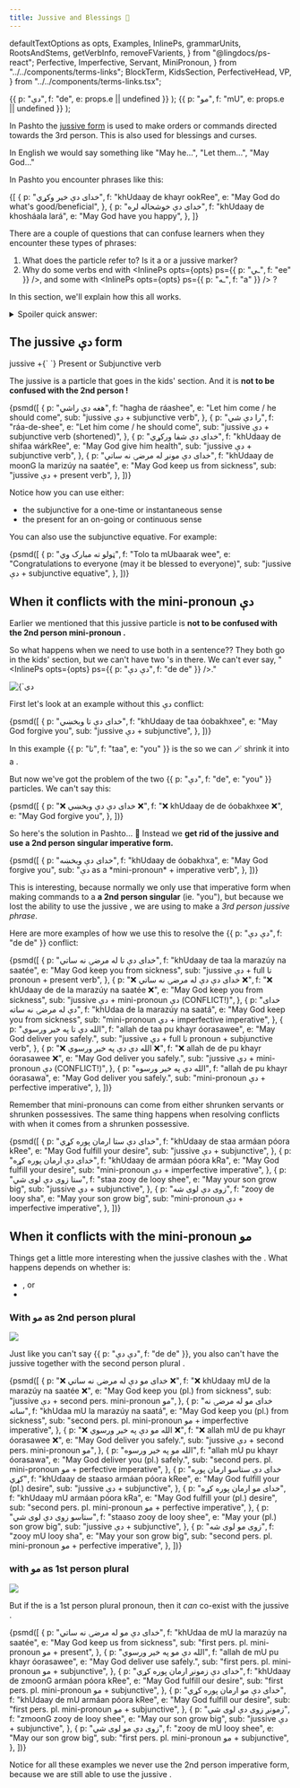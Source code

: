 ```yaml
---
title: Jussive and Blessings 🤲
---
```


  defaultTextOptions as opts,
  Examples,
  InlinePs,
  grammarUnits,
  RootsAndStems,
  getVerbInfo,
  removeFVarients,
} from "@lingdocs/ps-react";
  Perfective,
  Imperfective,
  Servant,
  MiniPronoun,
} from "../../components/terms-links";
  BlockTerm,
  KidsSection,
  PerfectiveHead,
  VP,
} from "../../components/terms-links.tsx";

  <InlinePs opts={opts}>
    {{ p: "دې", f: "de", e: props.e || undefined }}
  </InlinePs>
);
  <InlinePs opts={opts}>
    {{ p: "مو", f: "mU", e: props.e || undefined }}
  </InlinePs>
);

In Pashto the [jussive form](https://en.wikipedia.org/wiki/Jussive_mood) is used to make orders or commands directed towards the 3rd person. This is also used for blessings and curses.

In English we would say something like "May he...", "Let them...", "May God..."

In Pashto you encounter phrases like this:

<Examples opts={opts}>
  {[
    {
      p: "خدای دې خیر وکړي",
      f: "khUdaay de khayr ookRee",
      e: "May God do what's good/beneficial",
    },
    {
      p: "خدای دې خوشحاله لره",
      f: "khUdaay de khosháala lará",
      e: "May God have you happy",
    },
  ]}
</Examples>

There are a couple of questions that can confuse learners when they encounter these types of phrases:

1. What does the <De /> particle refer to? Is it a <MiniPronoun /> or a jussive marker?
2. Why do some verbs end with <InlinePs opts={opts} ps={{ p: "ـي", f: "ee" }} />, and some with <InlinePs opts={opts} ps={{ p: "ـه", f: "a" }} /> ?

In this section, we'll explain how this all works.

<details>
<summary>Spoiler quick answer:</summary>

- _Basic form_: Jussive phrases are made using the jussive <De /> particle with subjunctive or present verbs.
  - Verbs end in <InlinePs opts={opts} ps={{ p: "ـي", f: "ee" }} /> (like the first example above)
- _Exception_: when there's a conflict with another 2nd pers mini pronoun like <De />, we leave out the jussive <De /> marker and instead use the 2nd person imperative form.
  - Verbs end in <InlinePs opts={opts} ps={{ p: "ـه", f: "a" }} /> (like the second example above)

</details>

## The jussive دې form

<Formula>
  jussive <De /> +{` `}
  <Link to="/verbs/present-verbs/">Present</Link> or <Link to="/verbs/subjunctive-verbs/">
    Subjunctive
  </Link> verb
</Formula>

The jussive <De /> is a particle that goes in the <Link to="/phrase-structure/blocks-and-kids/#the-kids-section">kids' section</Link>. And it is **not to be confused with the 2nd person <MiniPronoun /> <De />!**

<Examples opts={opts}>
  {psmd([
    {
      p: "هغه دې راشي",
      f: "hagha de ráashee",
      e: "Let him come / he should come",
      sub: "jussive دې + subjunctive verb",
    },
    {
      p: "را دې شي",
      f: "ráa-de-shee",
      e: "Let him come / he should come",
      sub: "jussive دې + subjunctive verb (shortened)",
    },
    {
      p: "خدای دې شفا ورکړي",
      f: "khUdaay de shifaa wárkRee",
      e: "May God give him health",
      sub: "jussive دې + subjunctive verb",
    },
    {
      p: "خدای دې مونږ له مرضۍ نه ساتي",
      f: "khUdaay de moonG la marizúy na saatée",
      e: "May God keep us from sickness",
      sub: "jussive دې + present verb",
    },
  ])}
</Examples>

Notice how you can use either:

- the <Perfective /> subjunctive for a one-time or instantaneous sense
- the <Imperfective /> present for an on-going or continuous sense

You can also use the <Link to="/equatives/other-equatives/#subjunctive-equative">subjunctive equative</Link>. For example:

<Examples opts={opts}>
  {psmd([
    {
      p: "ټولو ته مبارک وي",
      f: "Tolo ta mUbaarak wee",
      e: "Congratulations to everyone (may it be blessed to everyone)",
      sub: "jussive دې + subjunctive equative",
    },
  ])}
</Examples>

## When it conflicts with the mini-pronoun دې

Earlier we mentioned that this jussive particle <De /> is **not to be confused with the 2nd person <Link to="\/pronouns/pronouns-mini/">mini-pronoun</Link> <De />.**

So what happens when we need to use both in a sentence?? They both go in the <Link to="/phrase-structure/blocks-and-kids/">kids' section</Link>, but we can't have two <De />'s in there. We can't ever say, "<InlinePs opts={opts} ps={{ p: "دې دې", f: "de de" }} />."

<div className="mb-3" style={{ maxWidth: "600px" }}>
  <img
    src={deCowboys}
    alt={`دې particles as cowboys saying, "This town aint big enough for the two of us...`}
    className="img-fluid"
  />
</div>

First let's look at an example without this دې conflict:

<Examples opts={opts}>
  {psmd([
    {
      p: "خدای دې تا وبخښي",
      f: "khUdaay de taa óobakhxee",
      e: "May God forgive you",
      sub: "jussive دې + subjunctive",
    },
  ])}
</Examples>

In this example <InlinePs opts={opts}>{{ p: "تا", f: "taa", e: "you" }}</InlinePs> is the <Servant /> so we can <Link to="/phrase-structure/shortening-vps/">🪄 shrink it</Link> into a <MiniPronoun /> <De />.

But now we've got the problem of the two <InlinePs opts={opts}>{{ p: "دې", f: "de", e: "you" }}</InlinePs> particles. We can't say this:

<Examples opts={opts}>
  {psmd([
    {
      p: "❌ خدای دې دې وبخښي ❌",
      f: "❌ khUdaay de de óobakhxee ❌",
      e: "May God forgive you",
    },
  ])}
</Examples>

So here's the solution in Pashto... 🥁 Instead we **get rid of the jussive <De /> and use a 2nd person singular <Link to="/verbs/imperative-verbs/">imperative</Link> form.**

<Examples opts={opts}>
  {psmd([
    {
      p: "خدای دې وبخښه",
      f: "khUdaay de óobakhxa",
      e: "May God forgive you",
      sub: "دې as a *mini-pronoun* + imperative verb",
    },
  ])}
</Examples>

This is interesting, because normally we only use that imperative form when making commands to a **a 2nd person singular** (ie. "you"), but because we lost the ability to use the jussive <De />, we are using to make a _3rd person jussive phrase_.

Here are more examples of how we use this to resolve the <InlinePs opts={opts}>{{ p: "دې دې", f: "de de" }}</InlinePs> conflict:

<Examples opts={opts}>
  {psmd([
    {
      p: "خدای دې تا له مرضۍ نه ساتي",
      f: "khUdaay de taa la marazúy na saatée",
      e: "May God keep you from sickness",
      sub: "jussive دې + full تا pronoun + present verb",
    },
    {
      p: "❌ خدای دې دې له مرضۍ نه ساتي ❌",
      f: "❌ khUdaay de de la marazúy na saatée ❌",
      e: "May God keep you from sickness",
      sub: "jussive دې + mini-pronoun دې (CONFLICT!)",
    },
    {
      p: "خدای دې له مرضۍ نه ساته",
      f: "khUdaa de la marazúy na saatá",
      e: "May God keep you from sickness",
      sub: "mini-pronoun دې + imperfective imperative",
    },
    {
      p: "الله دې تا په خیر ورسوي",
      f: "allah de taa pu khayr óorasawee",
      e: "May God deliver you safely.",
      sub: "jussive دې + full تا pronoun + subjunctive verb",
    },
    {
      p: "❌ الله دې دې په خیر ورسوي ❌",
      f: "❌ allah de de pu khayr óorasawee ❌",
      e: "May God deliver you safely.",
      sub: "jussive دې + mini-pronoun دې (CONFLICT!)",
    },
    {
      p: "الله دې په خیر ورسوه",
      f: "allah de pu khayr óorasawa",
      e: "May God deliver you safely.",
      sub: "mini-pronoun دې + perfective imperative",
    },
  ])}
</Examples>

Remember that mini-pronouns can come from either shrunken servants or shrunken possessives. The same thing happens when resolving conflicts with <De /> when it comes from a shrunken possessive.

<Examples opts={opts}>
  {psmd([
    {
      p: "خدای دې ستا ارمان پوره کړي",
      f: "khUdaay de staa armáan póora kRee",
      e: "May God fulfill your desire",
      sub: "jussive دې + subjunctive",
    },
    {
      p: "خدای دې ارمان پوره کړه",
      f: "khUdaay de armáan póora kRa",
      e: "May God fulfill your desire",
      sub: "mini-pronoun دې + imperfective imperative",
    },
    {
      p: "ستا زوی دې لوی شي",
      f: "staa zooy de looy shee",
      e: "May your son grow big",
      sub: "jussive دې + subjunctive",
    },
    {
      p: "زوی دې لوی شه",
      f: "zooy de looy sha",
      e: "May your son grow big",
      sub: "mini-pronoun دې + imperfective imperative",
    },
  ])}
</Examples>

## When it conflicts with the mini-pronoun مو

Things get a little more interesting when the jussive <De /> clashes with the <MiniPronoun /> <MU />. What happens depends on whether <MU /> is:

- <MU e="us/our - 1st person plural" />, or
- <MU e="you/your - 2nd person plural" />

### With مو as 2nd person plural

<div className="mb-3" style={{ maxWidth: "600px" }}>
  <img src={deMuCowboysNotOk} className="img-fluid" />
</div>

Just like you can't say <InlinePs opts={opts}>{{ p: "دې دې", f: "de de" }}</InlinePs>, you also can't have the jussive <De /> together with the second person plural <MU e="you, your" />.

<Examples opts={opts}>
  {psmd([
    {
      p: "❌ خدای مو دې له مرضۍ نه ساتي ❌",
      f: "❌ khUdaay mU de la marazúy na saatée ❌",
      e: "May God keep you (pl.) from sickness",
      sub: "jussive دې + second pers. mini-pronoun مو",
    },
    {
      p: "خدای مو له مرضۍ نه ساته",
      f: "khUdaa mU la marazúy na saatá",
      e: "May God keep you (pl.) from sickness",
      sub: "second pers. pl. mini-pronoun مو + imperfective imperative",
    },
    {
      p: "❌ الله مو دې په خیر ورسوي ❌",
      f: "❌ allah mU de pu khayr óorasawee ❌",
      e: "May God deliver you safely.",
      sub: "jussive دې + second pers. mini-pronoun مو",
    },
    {
      p: "الله مو په خیر ورسوه",
      f: "allah mU pu khayr óorasawa",
      e: "May God deliver you (pl.) safely.",
      sub: "second pers. pl. mini-pronoun مو + perfective imperative",
    },
    {
      p: "خدای دې ستاسو ارمان پوره کړي",
      f: "khUdaay de staaso armáan póora kRee",
      e: "May God fulfill your (pl.) desire",
      sub: "jussive دې + subjunctive",
    },
    {
      p: "خدای مو ارمان پوره کړه",
      f: "khUdaay mU armáan póora kRa",
      e: "May God fulfill your (pl.) desire",
      sub: "second pers. pl. mini-pronoun مو + perfective imperative",
    },
    {
      p: "ستاسو زوی دې لوی شي",
      f: "staaso zooy de looy shee",
      e: "May your (pl.) son grow big",
      sub: "jussive دې + subjunctive",
    },
    {
      p: "زوی مو لوی شه",
      f: "zooy mU looy sha",
      e: "May your son grow big",
      sub: "second pers. pl. mini-pronoun مو + perfective imperative",
    },
  ])}
</Examples>

### with مو as 1st person plural

<div className="mb-3" style={{ maxWidth: "600px" }}>
  <img src={deMuCowboysOk} className="img-fluid" />
</div>

But if the is a 1st person plural pronoun, then it _can_ co-exist with the jussive <De />.

<Examples opts={opts}>
  {psmd([
    {
      p: "خدای دې مو له مرضۍ نه ساتي",
      f: "khUdaa de mU la marazúy na saatée",
      e: "May God keep us from sickness",
      sub: "first pers. pl. mini-pronoun مو + present",
    },
    {
      p: "الله دې مو په خیر ورسوي",
      f: "allah de mU pu khayr óorasawee",
      e: "May God deliver use safely.",
      sub: "first pers. pl. mini-pronoun مو + subjunctive",
    },
    {
      p: "خدای دې زمونږ ارمان پوره کړي",
      f: "khUdaay de zmoonG armáan póora kRee",
      e: "May God fulfill our desire",
      sub: "first pers. pl. mini-pronoun مو + subjunctive",
    },
    {
      p: "خدای دې مو ارمان پوره کړي",
      f: "khUdaay de mU armáan póora kRee",
      e: "May God fulfill our desire",
      sub: "first pers. pl. mini-pronoun مو + subjunctive",
    },
    {
      p: "زمونږ زوی دې لوی شي",
      f: "zmoonG zooy de looy shee",
      e: "May our son grow big",
      sub: "jussive دې + subjunctive",
    },
    {
      p: "زوی دې مو لوی شي",
      f: "zooy de mU looy shee",
      e: "May our son grow big",
      sub: "first pers. pl. mini-pronoun مو + subjunctive",
    },
  ])}
</Examples>

Notice for all these examples we never use the 2nd person imperative form, because we are still able to use the jussive <De />.
